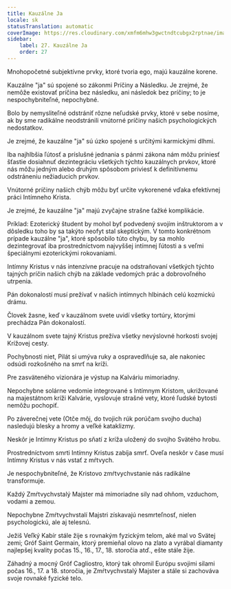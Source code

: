 ```yaml
---
title: Kauzálne Ja
locale: sk
statusTranslation: automatic
coverImage: https://res.cloudinary.com/xmfm6mhw3gwctndtcubgx2rptnae/image/upload/v1741354419/small_cover_la_gran_rebelion_28716e29d2.webp
sidebar:
    label: 27. Kauzálne Ja
    order: 27
---
```

Mnohopočetné subjektívne prvky, ktoré tvoria ego, majú kauzálne korene.

Kauzálne "ja" sú spojené so zákonmi Príčiny a Následku. Je zrejmé, že nemôže existovať príčina bez následku, ani následok bez príčiny; to je nespochybniteľné, nepochybné.

Bolo by nemysliteľné odstrániť rôzne neľudské prvky, ktoré v sebe nosíme, ak by sme radikálne neodstránili vnútorné príčiny našich psychologických nedostatkov.

Je zrejmé, že kauzálne "ja" sú úzko spojené s určitými karmickými dlhmi.

Iba najhlbšia ľútosť a príslušné jednania s pánmi zákona nám môžu priniesť šťastie dosiahnuť dezintegráciu všetkých týchto kauzálnych prvkov, ktoré nás môžu jedným alebo druhým spôsobom priviesť k definitívnemu odstráneniu nežiaducich prvkov.

Vnútorné príčiny našich chýb môžu byť určite vykorenené vďaka efektívnej práci Intímneho Krista.

Je zrejmé, že kauzálne "ja" majú zvyčajne strašne ťažké komplikácie.

Príklad: Ezoterický študent by mohol byť podvedený svojím inštruktorom a v dôsledku toho by sa takýto neofyt stal skeptickým. V tomto konkrétnom prípade kauzálne "ja", ktoré spôsobilo túto chybu, by sa mohlo dezintegrovať iba prostredníctvom najvyššej intímnej ľútosti a s veľmi špeciálnymi ezoterickými rokovaniami.

Intímny Kristus v nás intenzívne pracuje na odstraňovaní všetkých týchto tajných príčin našich chýb na základe vedomých prác a dobrovoľného utrpenia.

Pán dokonalostí musí prežívať v našich intímnych hlbinách celú kozmickú drámu.

Človek žasne, keď v kauzálnom svete uvidí všetky tortúry, ktorými prechádza Pán dokonalostí.

V kauzálnom svete tajný Kristus prežíva všetky nevýslovné horkosti svojej Krížovej cesty.

Pochybnosti niet, Pilát si umýva ruky a ospravedlňuje sa, ale nakoniec odsúdi rozkošného na smrť na kríži.

Pre zasväteného vizionára je výstup na Kalváriu mimoriadny.

Nepochybne solárne vedomie integrované s Intímnym Kristom, ukrižované na majestátnom kríži Kalvárie, vyslovuje strašné vety, ktoré ľudské bytosti nemôžu pochopiť.

Po záverečnej vete (Otče môj, do tvojich rúk porúčam svojho ducha) nasledujú blesky a hromy a veľké kataklizmy.

Neskôr je Intímny Kristus po sňatí z kríža uložený do svojho Svätého hrobu.

Prostredníctvom smrti Intímny Kristus zabíja smrť. Oveľa neskôr v čase musí Intímny Kristus v nás vstať z mŕtvych.

Je nespochybniteľné, že Kristovo zmŕtvychvstanie nás radikálne transformuje.

Každý Zmŕtvychvstalý Majster má mimoriadne sily nad ohňom, vzduchom, vodami a zemou.

Nepochybne Zmŕtvychvstalí Majstri získavajú nesmrteľnosť, nielen psychologickú, ale aj telesnú.

Ježiš Veľký Kabír stále žije s rovnakým fyzickým telom, aké mal vo Svätej zemi; Gróf Saint Germain, ktorý premieňal olovo na zlato a vyrábal diamanty najlepšej kvality počas 15., 16., 17., 18. storočia atď., ešte stále žije.

Záhadný a mocný Gróf Cagliostro, ktorý tak ohromil Európu svojimi silami počas 16., 17. a 18. storočia, je Zmŕtvychvstalý Majster a stále si zachováva svoje rovnaké fyzické telo.

